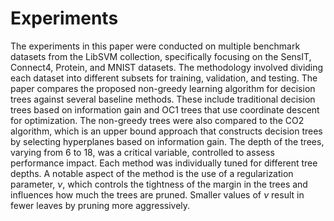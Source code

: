 # Experiments

The experiments in this paper were conducted on multiple benchmark datasets from the LibSVM collection, specifically focusing on the SensIT, Connect4, Protein, and MNIST datasets. The methodology involved dividing each dataset into different subsets for training, validation, and testing. The paper compares the proposed non-greedy learning algorithm for decision trees against several baseline methods. These include traditional decision trees based on information gain and OC1 trees that use coordinate descent for optimization. The non-greedy trees were also compared to the CO2 algorithm, which is an upper bound approach that constructs decision trees by selecting hyperplanes based on information gain. The depth of the trees, varying from 6 to 18, was a critical variable, controlled to assess performance impact. Each method was individually tuned for different tree depths. A notable aspect of the method is the use of a regularization parameter, $\nu$, which controls the tightness of the margin in the trees and influences how much the trees are pruned. Smaller values of $\nu$ result in fewer leaves by pruning more aggressively.

